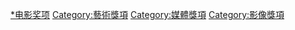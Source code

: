 {{Commonscat|Film awards}}

[[Category:电影|*电影奖项]]
[[Category:藝術獎項|Category:藝術獎項]]
[[Category:媒體獎項|Category:媒體獎項]]
[[Category:影像獎項|Category:影像獎項]]